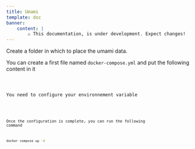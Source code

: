 ```yaml
---
title: Umami
template: doc
banner:
    content: |
        ⚠️ This documentation, is under development. Expect changes!
---
```



<WarnBanner />


Create a folder in which to place the umami data.

You can create a first file named `docker-compose.yml` and put the following content in it


<Code code={content} lang="yml" title="docker-compose.yml" />

You need to configure your environnement variable


<Code code={contentEnv} lang="txt" title=".env" />

Once the configuration is complete, you can run the following command

```bash
docker compose up -d
```
